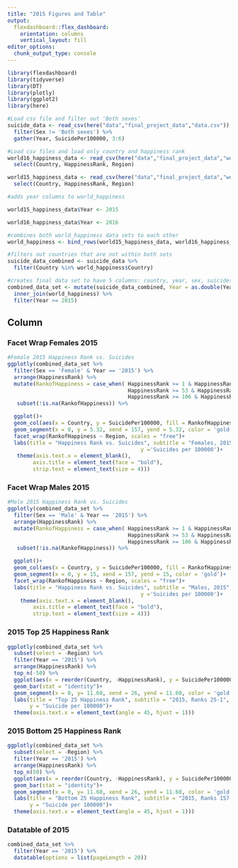 ```yaml
---
title: "2015 Figures and Table"
output: 
  flexdashboard::flex_dashboard:
    orientation: columns
    vertical_layout: fill
editor_options: 
  chunk_output_type: console
---
```


```r
library(flexdashboard)
library(tidyverse)
library(DT)
library(plotly)
library(ggplot2)
library(here)

#Load csv file and filter out 'Both sexes'
suicide_data <- read_csv(here("data","final_project_data","data.csv")) %>% 
  filter(Sex != 'Both sexes') %>% 
  gather(Year, SuicidePer100000, 3:6)

#Load csv files and load only country and happiness rank
world16_happiness_data <- read_csv(here("data","final_project_data","world-happiness-report","2016.csv")) %>% 
  select(Country, HappinessRank, Region)

world15_happiness_data <- read_csv(here("data","final_project_data","world-happiness-report","2015.csv")) %>%  
  select(Country, HappinessRank, Region)

#adds year columns to world_happiness

world15_happiness_data$Year <- 2015

world16_happiness_data$Year <- 2016

#combines both world_happiness data sets to each other
world_happiness <- bind_rows(world15_happiness_data, world16_happiness_data)

#filters out countries that are not within both sets 
suicide_data_combined <- suicide_data %>% 
  filter(Country %in% world_happiness$Country)

#creates final data set to have 5 columns: country, year, sex, suicidesper100000, happiness rank
combined_data_set <- mutate(suicide_data_combined, Year = as.double(Year)) %>% 
  inner_join(world_happiness) %>% 
  filter(Year >= 2015)
```

Column {.tabset}
-----------------------------------------------------------------------

### Facet Wrap Females 2015

```r
#Female 2015 Happiness Rank vs. Suicides
ggplotly(combined_data_set %>% 
  filter(Sex == 'Female' & Year == '2015') %>% 
  arrange(HappinessRank) %>%
  mutate(RankofHappiness = case_when( HappinessRank >= 1 & HappinessRank <= 52 ~ "Rank 1-52",
                                      HappinessRank >= 53 & HappinessRank <= 106 ~ "Rank 53-106",
                                      HappinessRank >= 106 & HappinessRank <= 157 ~ "Rank 107-158")) %>%  
   subset(!is.na(RankofHappiness)) %>% 

  ggplot()+
  geom_col(aes(x = Country, y = SuicidePer100000, fill = RankofHappiness))+
  geom_segment(x = 0, y = 5.32, xend = 157, yend = 5.32, color = 'gold')+
  facet_wrap(RankofHappiness ~ Region, scales = "free")+
  labs(title = "Happiness Rank vs. Suicides", subtitle = "Females, 2015", x = 'Country', 
                                          y ='Suicides per 100000')+
   theme(axis.text.x = element_blank(),
        axis.title = element_text(face = "bold"),
        strip.text = element_text(size = 4))) 


```

### Facet Wrap Males 2015

```r
#Male 2015 Happiness Rank vs. Suicides 
ggplotly(combined_data_set %>% 
  filter(Sex == 'Male' & Year == '2015') %>% 
  arrange(HappinessRank) %>%
  mutate(RankofHappiness = case_when( HappinessRank >= 1 & HappinessRank <= 52 ~ "Rank 1-52",
                                      HappinessRank >= 53 & HappinessRank <= 106 ~ "Rank 53-106",
                                      HappinessRank >= 106 & HappinessRank <= 157 ~ "Rank 107-158")) %>% 
   subset(!is.na(RankofHappiness)) %>% 

  ggplot()+
  geom_col(aes(x = Country, y = SuicidePer100000, fill = RankofHappiness))+
  geom_segment(x = 0, y = 15, xend = 157, yend = 15, color = 'gold')+
  facet_wrap(RankofHappiness ~ Region, scales = "free")+
  labs(title = "Happiness Rank vs. Suicides", subtitle = "Males, 2015", x = 'Country', 
                                          y ='Suicides per 100000')+
    theme(axis.text.x = element_blank(),
        axis.title = element_text(face = "bold"),
        strip.text = element_text(size = 4))) 
```

### 2015 Top 25 Happiness Rank

```r
ggplotly(combined_data_set %>% 
  subset(select = -Region) %>% 
  filter(Year == '2015') %>% 
  arrange(HappinessRank) %>% 
  top_n(-50) %>% 
  ggplot(aes(x = reorder(Country, -HappinessRank), y = SuicidePer100000, fill = Sex))+
  geom_bar(stat = "identity")+
  geom_segment(x = 0, y= 11.60, xend = 26, yend = 11.60, color = 'gold')+
  labs(title = "Top 25 Happiness Rank", subtitle = "2015, Ranks 25-1", x = "Country", 
       y = "Suicide per 100000")+
  theme(axis.text.x = element_text(angle = 45, hjust = 1)))
```

### 2015 Bottom 25 Happiness Rank
```r
ggplotly(combined_data_set %>% 
  subset(select = -Region) %>% 
  filter(Year == '2015') %>% 
  arrange(HappinessRank) %>% 
  top_n(50) %>% 
  ggplot(aes(x = reorder(Country, -HappinessRank), y = SuicidePer100000, fill = Sex))+
  geom_bar(stat = "identity")+
  geom_segment(x = 0, y= 11.60, xend = 26, yend = 11.60, color = 'gold')+
  labs(title = "Bottom 25 Happiness Rank", subtitle = "2015, Ranks 157-130", x = "Country", 
       y = "Suicide per 100000")+
  theme(axis.text.x = element_text(angle = 45, hjust = 1)))
```

### Datatable of 2015
```r
combined_data_set %>%
  filter(Year == '2015') %>% 
  datatable(options = list(pageLength = 20))

```
